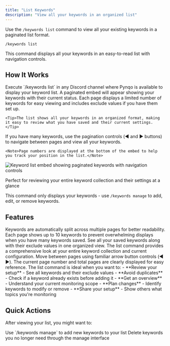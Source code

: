 ```yaml
---
title: "List Keywords"
description: "View all your keywords in an organized list"
---
```


Use the `/keywords list` command to view all your existing keywords in a paginated list format.

```
/keywords list
```

<Info>This command displays all your keywords in an easy-to-read list with navigation controls.</Info>

## How It Works

<Steps>
  <Step title="Send the Command">
    Execute `/keywords list` in any Discord channel where Pynqo is available to display your keyword list.
  </Step>
  <Step title="View Your Keywords">
    A paginated embed will appear showing your keywords with their current status. Each page displays a limited number of keywords for easy viewing and includes exclude values if you have them set up.
    
    <Tip>The list shows all your keywords in an organized format, making it easy to review what you have saved and their current settings.</Tip>
  </Step>
  <Step title="Navigate Through Pages">
    If you have many keywords, use the pagination controls (◀️ and ▶️ buttons) to navigate between pages and view all your keywords.
    
    <Note>Page numbers are displayed at the bottom of the embed to help you track your position in the list.</Note>
  </Step>
</Steps>

<Frame>
    <img src="/images/KeywordListEmbed.png" alt="Keyword list embed showing paginated keywords with navigation controls" />
</Frame>

<Check>Perfect for reviewing your entire keyword collection and their settings at a glance</Check>

<Warning>This command only displays your keywords - use `/keywords manage` to add, edit, or remove keywords.</Warning>

## Features

<Accordion title="Smart Pagination">
Keywords are automatically split across multiple pages for better readability. Each page shows up to 10 keywords to prevent overwhelming displays when you have many keywords saved.
</Accordion>

<Accordion title="Complete Overview">
See all your saved keywords along with their exclude values in one organized view. The list command provides a comprehensive look at your entire keyword collection and current configuration.
</Accordion>

<Accordion title="Intuitive Navigation">
Move between pages using familiar arrow button controls (◀️ ▶️). The current page number and total pages are clearly displayed for easy reference.
</Accordion>

<Accordion title="When to Use This Command">
The list command is ideal when you want to:
- **Review your setup** - See all keywords and their exclude values
- **Avoid duplicates** - Check if a keyword already exists before adding it
- **Get an overview** - Understand your current monitoring scope
- **Plan changes** - Identify keywords to modify or remove
- **Share your setup** - Show others what topics you're monitoring
</Accordion>

## Quick Actions

After viewing your list, you might want to:

<CardGroup cols={2}>
  <Card title="Add Keywords" icon="plus" href="/user-guides/discord-commands/keywords/manage">
    Use `/keywords manage` to add new keywords to your list
  </Card>
  <Card title="Remove Keywords" icon="trash" href="/user-guides/discord-commands/keywords/manage">
    Delete keywords you no longer need through the manage interface
  </Card>
</CardGroup>